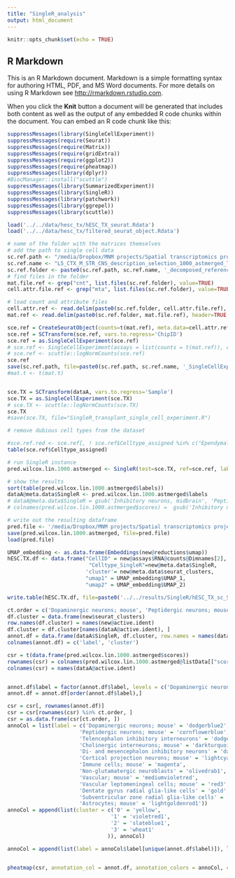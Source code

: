 ```yaml
---
title: "SingleR_analysis"
output: html_document
---
```


```r
knitr::opts_chunk$set(echo = TRUE)
```

## R Markdown

This is an R Markdown document. Markdown is a simple formatting syntax for authoring HTML, PDF, and MS Word documents. For more details on using R Markdown see <http://rmarkdown.rstudio.com>.

When you click the **Knit** button a document will be generated that includes both content as well as the output of any embedded R code chunks within the document. You can embed an R code chunk like this:

```r
suppressMessages(library(SingleCellExperiment))
suppressMessages(require(Seurat))
suppressMessages(require(Matrix))
suppressMessages(require(gridExtra))
suppressMessages(require(ggplot2))
suppressMessages(require(pheatmap))
suppressMessages(library(dplyr))
#BiocManager::install("scuttle")
suppressMessages(library(SummarizedExperiment))
suppressMessages(library(SingleR))
suppressMessages(library(patchwork))
suppressMessages(library(ggrepel))
suppressMessages(library(scuttle))
```

```r

load('../../data/hesc_tx/hESC_TX_seurat.Rdata')
load('../../data/hesc_tx/filtered_seurat_object.Rdata')
```

```r
# name of the folder with the matrices themselves
# add the path to single cell data 
sc.ref.path <- "/media/Dropbox/MNM projects/Spatial transcriptomics project/Data analysis/Complete_ST_pipeline/data/sc_data/mouse_sc/L5_301122/"
sc.ref.name <- "L5_CTX_M_STR_CNS_description_selection_1000_astmerged_Tax4"
sc.ref.folder <- paste0(sc.ref.path, sc.ref.name, '_decomposed_reference/')
# find files in the folder
mat.file.ref <- grep("cnt", list.files(sc.ref.folder), value=TRUE)
cell.attr.file.ref <- grep("mta", list.files(sc.ref.folder), value=TRUE)

# load count and attribute files
cell.attr.ref <- read.delim(paste0(sc.ref.folder, cell.attr.file.ref), header=TRUE, row.names=1, check.names=FALSE, sep = ',')
mat.ref <- read.delim(paste0(sc.ref.folder, mat.file.ref), header=TRUE, row.names=1, check.names=FALSE, sep = ',')

sce.ref = CreateSeuratObject(counts=t(mat.ref), meta.data=cell.attr.ref, assay='RNA', project='scRNAseq_SingleR')
sce.ref = SCTransform(sce.ref, vars.to.regress='ChipID')
sce.ref = as.SingleCellExperiment(sce.ref)
# sce.ref <- SingleCellExperiment(assays = list(counts = t(mat.ref)), colData=cell.attr.ref)
# sce.ref <- scuttle::logNormCounts(sce.ref)
sce.ref
save(sc.ref.path, file=paste0(sc.ref.path, sc.ref.name, '_SingleCellExperiment.R'))
#mat.t <- t(mat.t)


sce.TX = SCTransform(dataA, vars.to.regress='Sample') 
sce.TX = as.SingleCellExperiment(sce.TX)
# sce.TX <- scuttle::logNormCounts(sce.TX)
sce.TX
#save(sce.TX, file="SingleR_transplant_single_cell_experiment.R")
```


```r
# remove dubious cell types from the dataset

#sce.ref.red <- sce.ref[, ! sce.ref$Celltype_assigned %in% c("Ependymal cells, midbrain (decoy)", "Glutamanergic projection neurons of the raphe nucleus (decoy)")]
table(sce.ref$Celltype_assigned)

# run SingleR instance
pred.wilcox.lin.1000.astmerged <- SingleR(test=sce.TX, ref=sce.ref, labels=sce.ref$Celltype_assigned, de.method="wilcox")

# show the results
sort(table(pred.wilcox.lin.1000.astmerged$labels))
dataA@meta.data$SingleR <- pred.wilcox.lin.1000.astmerged$labels 
# dataA@meta.data$SingleR = gsub('Inhibitory neurons, midbrain', 'Peptidergic neurons; mouse', dataA@meta.data$SingleR)
# colnames(pred.wilcox.lin.1000.astmerged$scores) =  gsub('Inhibitory neurons, midbrain', 'Peptidergic neurons; mouse', colnames(pred.wilcox.lin.1000.astmerged$scores))

# write out the resulting dataframe
pred.file <- '/media/Dropbox/MNM projects/Spatial transcriptomics project/Data analysis/Complete_ST_pipeline/results/SingleR/pred.wilcox.lin.1000.astmerged.R'
save(pred.wilcox.lin.1000.astmerged, file=pred.file)
load(pred.file)

UMAP_embedding <- as.data.frame(Embeddings(new@reductions$umap))
hESC.TX.df <- data.frame("CellID" = new@assays$RNA@counts@Dimnames[2],
                          "Celltype_SingleR"=new@meta.data$SingleR,
                         'cluster'= new@meta.data$seurat_clusters,
                         "umap1" = UMAP_embedding$UMAP_1,
                         "umap2" = UMAP_embedding$UMAP_2)

write.table(hESC.TX.df, file=paste0('../../results/SingleR/hESC_TX_sc_SingleR_analysis', sc.ref.name, '.tsv'), sep='\t', quote=FALSE)
```

```r
ct.order = c('Dopaminergic neurons; mouse', 'Peptidergic neurons; mouse', "Telencephalon inhibitory interneurons", "Cholinergic interneurons; mouse","Di- and mesencephalon inhibitory neurons", 'Cortical projection neurons; mouse','Immune cells; mouse', 'Non-glutamatergic neuroblasts', 'Vascular; mouse', 'Vascular leptomeningeal cells; mouse', 'Dentate gyrus radial glia-like cells', 'Subventricular zone radial glia-like cells', 'Astrocytes; mouse')
df.cluster = data.frame(new$seurat_clusters)
row.names(df.cluster) = names(new@active.ident)
df.cluster = df.cluster[names(dataA@active.ident), ]
annot.df = data.frame(dataA$SingleR, df.cluster, row.names = names(dataA@active.ident))
colnames(annot.df) = c('label', 'cluster')

csr = t(data.frame(pred.wilcox.lin.1000.astmerged$scores))
rownames(csr) = colnames(pred.wilcox.lin.1000.astmerged@listData[["scores"]])
colnames(csr) = names(dataA@active.ident)


annot.df$label = factor(annot.df$label, levels = c('Dopaminergic neurons; mouse', 'Peptidergic neurons; mouse', "Telencephalon inhibitory interneurons", "Cholinergic interneurons; mouse","Di- and mesencephalon inhibitory neurons", 'Cortical projection neurons; mouse','Immune cells; mouse', 'Non-glutamatergic neuroblasts', 'Vascular; mouse', 'Vascular leptomeningeal cells; mouse', 'Dentate gyrus radial glia-like cells', 'Subventricular zone radial glia-like cells', 'Astrocytes; mouse'))
annot.df = annot.df[order(annot.df$label),]

csr = csr[, rownames(annot.df)]
csr = csr[rownames(csr) %in% ct.order, ]
csr = as.data.frame(csr[ct.order, ])
annoCol = list(label = c('Dopaminergic neurons; mouse' = 'dodgerblue2',
                       'Peptidergic neurons; mouse' = 'cornflowerblue',
                       'Telencephalon inhibitory interneurons' = 'dodgerblue4',
                       'Cholinergic interneurons; mouse' = 'darkturquoise',
                       'Di- and mesencephalon inhibitory neurons' = 'darkslategray2',
                       'Cortical projection neurons; mouse' = 'lightcyan1',
                       'Immune cells; mouse' = 'magenta',
                       'Non-glutamatergic neuroblasts' = 'olivedrab1',
                       'Vascular; mouse' = 'mediumvioletred',
                       'Vascular leptomeningeal cells; mouse' = 'red3',
                       'Dentate gyrus radial glia-like cells' = 'gold',
                       'Subventricular zone radial glia-like cells' = 'darkgoldenrod1',
                       'Astrocytes; mouse' = 'lightgoldenrod1'))
annoCol = append(list(cluster = c('0' = 'yellow',
                                 '1' = 'violetred1',
                                 '2' = 'slateblue1',
                                 '3' = 'wheat1'
                                )), annoCol)

annoCol = append(list(label = annoCol$label[unique(annot.df$label)]), list(cluster = annoCol$cluster[unique(annot.df$cluster)]))


pheatmap(csr, annotation_col = annot.df, annotation_colors = annoCol, cluster_rows = FALSE, cluster_cols = FALSE, labels_col = FALSE )
```
